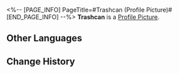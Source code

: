 <%-- [PAGE_INFO]
PageTitle=#Trashcan (Profile Picture)#
[END_PAGE_INFO] --%>
{{Item Infobox
|title       = Trashcan
|id          = 202002
|image       = Item Trashcan.png
|type        = Profile Picture
|invCategory = 
|rarity      = 4
|effect      = Avatar obtained from completing Hidden Missions in Jarilo-VI.
|description = Guys who can laugh at themselves usually have plenty of friends.
}}
{{Description|''"Who are you cursing out?"''}}
'''Trashcan''' is a [[Profile Picture]].

==Other Languages==
{{Other Languages
|en   = Trashcan
|zhs  = 垃圾桶
|zht  = 垃圾桶
|ja   = ゴミ箱
|ko   = 쓰레기통
|es   = Cubo de basura
|fr   = Poubelle
|ru   = Мусорный бак
|th   = ถังขยะเล็ก
|vi   = Thùng Rác
|de   = Mülltonne
|id   = Tong Sampah
|pt   = Lata de Lixo
}}

==Change History==
{{Change History|1.0}}